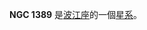 {{NGCInfoBox|NGCID=NGC 1389|發現者=若望·法什·儒略·施米特|發現日期=1865年1月19日|其他編號=ESO 358-38,MCG -6-9-10,FCC 193|曆元=J2000.0|赤經=3時37分11.7秒
|赤緯=-35°44'44"|星座=波江座|星體=星系|星等=11.4|表面亮度=12.6|藍等=12.4}}

'''NGC 1389''' 是[[波江座|波江座]]的一個[[星系|星系]]。

{{NGCReference|1389}}
{{Catalogs|NGC=1389}}